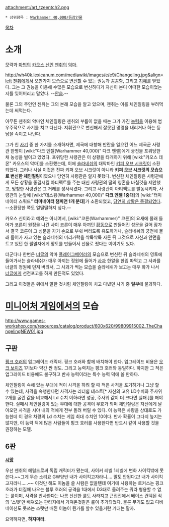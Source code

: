 {{{+1 '''The Changeling, The Trickster of Tzeentch'''}}}
{{{+1 젠취의 모략가, 체인질링}}}

attachment:/art_tzeentch2.png

 * 상위항목 : [[Warhammer 40,000/등장인물]]

[[목차]]
= 소개 =
모략과 [[마법]]의 [[카오스 신]]인 [[젠취]]의 [[악마]]. 

http://wh40k.lexicanum.com/mediawiki/images/e/e9/Changeling.jpg&align=left [[젠취]]에게서 오만가지 모습으로 [[변신]]할 수 있는 권능과 꼼꼼함, 그리고 [[지혜]]를 받았다. 그는 그 권능을 이용해 수많은 모습으로 변신하다가 자신이 본디 어떠한 모습이었는지를 잊어버리고 말았다. --[[안습]].--

물론 그의 주인인 젠취는 그의 본래 모습을 알고 있으며, 젠취는 이를 체인질링을 부려먹는데 써먹는다.

아무튼 젠취의 악마인 체인질링은 젠취의 부름이 없을 때는 그가 가진 [[능력]]을 이용해 범 우주적으로 사기를 치고 다닌다. 지휘관으로 변신해서 잘못된 명령을 내리거나 하는 등 남을 속이고 나닌다.

그가 친 [[사기]] 중 한 가지를 소개하자면, 제국에 대항해 반란을 일으킨 어느 제국군 사령관 한명이 [wiki:"다크 엔젤(Warhammer 40,000)" 다크 엔젤]에게 궁전을 포위당한 채 농성을 벌이고 있었다. 포위당한 사령관은 이 상황을 타개하기 위해 [wiki:"카오스 데몬" 카오스의 악마]를 소환했는데, 이에 [[슬라네쉬]]의 대악마인 [[키퍼 오브 시크릿]]이 소환되었다. 그러나 사실 이것은 진짜 키퍼 오브 시크릿이 아니라 '''키퍼 오브 시크릿의 모습으로 변신한 체인질링'''이였으나 당연히 사령관은 알지 못했다. 변신한 체인질링은 사령관에게 모든 상황을 종결시킬 아티펙트를 주는 대신 사령관의 딸의 영혼을 바칠것을 제안했고, 멍청한 사령관은 그 거래를 성사시켰다. 그리고 사령관이 아티팩트를 발동시키자, 사령관의 눈앞에 [wiki:"데스윙(Warhammer 40,000)" '''다크 엔젤 1중대''']의 [wiki:"터미네이터 스쿼드" '''터미네이터 챔피언 1개 분대''']가 소환되었고, [[거짓말은 하지 않는다|당연히 상황은 종결되었다]]. --소환당한 쪽도 얼떨떨하지 싶다.--

카오스 신이라고 예외는 아니여서, [wiki:"코른(Warhammer)" 코른]의 요새에 몰래 들어가 코른이 원정을 나간 사이 코른이 매우 아끼던 [[황동]]으로 만들어진 성문을 걸어 잠가서 결국 코른이 그 성문을 자기 손으로 부숴 버리도록 유도하거나, 슬라네쉬의 궁전에 몰래 들어가 자고 있는 슬라네쉬의 머리카락을 싹둑싹둑 자른 뒤 그것으로 자신과 안면을 트고 있던 한 필멸자에게 망토를 만들어서 선물로 줬다는 이야기도 있다.

더군다나 한번은 [[너글]]의 악마 [[플레이그베어러]]의 모습으로 변신한 뒤 슬라네쉬의 영토에 들어가서는 슬라네쉬가 매우 아끼는 정원에 들어가 [[사과]] 한알을 한입 따먹고 그 사과를 너글의 정원에 던져 버려서, 그 사과가 썩는 모습을 슬라네쉬가 보고는 매우 화가 나서 [[너글]]에게 선전포고를 하게 만든적도 있었다. 

그리고 이것들은 위에서 말한 것처럼 체인질링이 치고 다녔던 사기 중 '''일부'''에 불과하다.

= [[미니어처 게임]]에서의 모습 =
http://www.games-workshop.com/resources/catalog/product/600x620/99809915002_TheChangelingNEW01.jpg

== 구판 ==

[[핑크 호러]]의 업그레이드 캐릭터. 핑크 호러와 함께 배치해야 한다. 업그레이드 비용은 [[오크 보이즈]] 1기보다 약간 싼 정도. 그리고 능력치는 핑크 호러와 동일하다. 하지만 그 적은 업그레이드 비용에도 불구하고 반사 능력이라는 특수 능력 덕에 쓸 만하다. 

체인질링이 속해 있는 부대에 적이 사격을 하려 할 때 적은 사격을 포기하거나 그냥 할 수 있는데, 사격을 속행한다면 사격자는 리더쉽 테스트[* 자신의 고유 LD수치와 주사위 2개를 굴린 값을 비교해서 Ld 수치 이하라면 성공, 주사위 값이 더 크다면 실패.]를 해야 한다. 실패시 체인질링이 있는 부대에 대한 공격이 무효가 되며 체인질링은 자신에게 날아오던 사격을 시야 내의 적에게 전부 돌려 버릴 수 있다. 이 능력은 차량을 상대로도 가능한데 이 경우 차량의 Ld 수치는 게임 최대 수치인 10이다. 반사 확률이 그다지 높지는 않지만, 이 능력 덕에 많은 사람들이 핑크 호러를 사용한다면 반드시 같이 사용할 것을 권장하는 모델.

== 6판 ==
'''[[시망]]'''

우선 젠취의 헤럴드로써 독립 캐릭터가 됐는데, 사이커 레벨 1레벨에 변화 사이킥밖에 못쓴다.~~그게 무슨 소리요 GW양반 내가 사이킥고자라니.... 말도 안된다고! 내가 사이킥고자라니.....~~ 이것만 해도 이놈을 쓸 사람은 없을텐데 여기에 사용하는 로커스는 핑크 호러가 터질때 나오는 블루 호러의 공격을 1대에서 D3대로 올려주는 뭐라 형용할 수 없는 룰이며, 사격을 반사한다는 나름 신선한 룰도 사라지고 근접전에서 베이스 컨택된 적의 '스탯'만 배껴오는 판타지에서 가져온것같은 룰이 추가되었다. 물론 무기도 없고 디비네이션도 못쓰는 스탯만 배낀 이놈이 뭔가를 할수 있을거란 기대는 말자.

요약하자면, '''하지마라.'''
